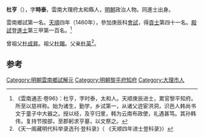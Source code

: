 '''杜亨'''（{{bd|1426年||？}}），字'''時泰'''，雲南大理府太和縣人，[[明朝|明朝]]政治人物。同進士出身。

雲南鄉試第一名。[[天顺_(明朝)|天順]]四年（1460年），參加庚辰科[[會試|會試]]，得[[貢士|貢士]]第四十一名。[[殿試|殿試]]登[[進士|進士]]第三甲第一百名。<ref>《雲南通志·卷96》：杜亨，字时泰，太和人。天顺庚辰进士，累官黎平知府。所至以慈祥称。始为诸生，勤学，乡试第一，从诸父逰宦洪洞，识邑人韩尚书文于童子中大器之。授以经，及亨归里，韩为云南布政使，礼遇甚笃。其孙韩伟，复持节按部，至郡躬求亨墓，以文祭之。</ref>

曾祖父[[杜成昇|杜成昇]]。祖父[[杜賜|杜賜]]。父亲[[杜英|杜英]]<ref>《天一阁藏明代科举录选刊·登科录》（ 《天顺四年进士登科录》）</ref>。

==参考==
{{reflist}}
{{明朝人物小作品}}
{{天順四年庚辰科殿試金榜}}
{{DEFAULTSORT:Du杜}}
[[Category:明朝雲南鄉試解元|Category:明朝雲南鄉試解元]]
[[Category:明朝黎平府知府|Category:明朝黎平府知府]]
[[Category:大理市人|Category:大理市人]]